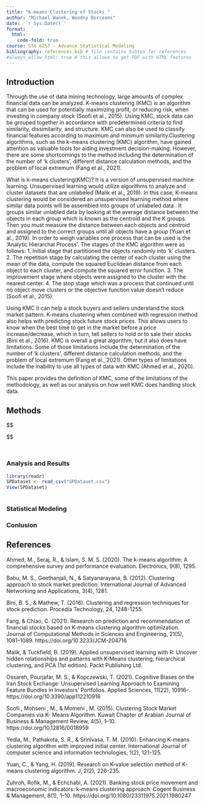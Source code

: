 ```yaml
---
title: "K-means Clustering of Stocks "
author: "Michael Wanek, Woodny Dorceans"
date: '`r Sys.Date()`'
format:
  html:
    code-fold: true
course: STA 6257 - Advance Statistical Modeling
bibliography: references.bib # file contains bibtex for references
#always_allow_html: true # this allows to get PDF with HTML features
---
```


## Introduction
Through the use of data mining technology, large amounts of complex financial data can be analyzed. K-means clustering (KMC) is an algorithm that can be used for potentially maximizing profit, or reducing risk, when investing in company stock (Soofi et al., 2015). Using KMC, stock data can be grouped together in accordance with predetermined criteria to find similarity, dissimilarity, and structure. KMC can also be used to classify financial features according to maximum and minimum similarity.Clustering algorithms, such as the k-means clustering (KMC) algorithm, have gained attention as valuable tools for aiding investment decision-making. However, there are some shortcomings to the method including the determination of the number of ‘k clusters’, different distance calculation methods, and the problem of local extremum (Fang et al., 2021).

What is k-means clustering(KMC)? It is a version of unsupervised machine learning. Unsupervised learning would utilize algorithms to analyze and cluster datasets that are unlabeled (Malik et al., 2019). In this case, K-means clustering would be considered an unsupervised learning method where similar data points will be assembled into groups of unlabeled data . It groups similar unlabled data by looking at the average distance between the objects in each group which is known as the centroid and the K groups. Then you must measure the distance between each objects and centroid and assigned to the correct groups until all objects have a group (Yuan et al., 2019). In order to weigh variables one process that can be used is the ‘Analytic Hierarchal Process’. The stages of the KMC algorithm were as follows:
1.	Initial stage that partitioned the objects randomly into ‘k’ clusters.
2.	The repetition stage by calculating the center of each cluster using the mean of the data, compute the squared Euclidean distance from each object to each cluster, and compute the squared error function.
3.	The improvement stage where objects were assigned to the cluster with the nearest center.
4.	The stop stage which was a process that continued until no object move clusters or the objective function value doesn’t reduce (Soofi et al., 2015).

Using KMC it can help a stock buyers and sellers understand the stock market pattern. K-means clustering when combined with regression method also helps with predicting stock future stock prices. This allows users to know when the best time to get in the market before a price increase/decrease, which in turn, tell sellers to hold or to sale their stocks (Bini et al., 2016). KMC is overall a great algorithm, but it also does have limitations. Some of those limitations include the determination of the number of ‘k clusters’, different distance calculation methods, and the problem of local extremum (Fang et al., 2021). Other types of limitations include the inability to use all types of data with KMC (Ahmed et al., 2020).


This paper provides the definition of KMC, some of the limitations of the methodology, as well as our analysis on how well KMC does handling stock data. 


## Methods


$$

$$


```r

```


```r

  
```

### Analysis and Results
```r
library(readr)
SPDataset <- read_csv("SPDataset.csv")
View(SPDataset)
  
```

### Statistical Modeling

### Conlusion

## References
Ahmed, M., Seraj, R., & Islam, S. M. S. (2020). The k-means algorithm: A comprehensive survey and performance evaluation. Electronics, 9(8), 1295.

Babu, M. S., Geethanjali, N., & Satyanarayana, B. (2012). Clustering approach to stock market prediction. International Journal of Advanced Networking and Applications, 3(4), 1281.

Bini, B. S., & Mathew, T. (2016). Clustering and regression techniques for stock prediction. Procedia Technology, 24, 1248-1255.

Fang, &amp; Chiao, C. (2021). Research on prediction and recommendation of financial stocks based
on K-means clustering algorithm optimization. Journal of Computational Methods in Sciences
and Engineering, 21(5), 1081–1089. https://doi.org/10.3233/JCM-204716

Malik, &amp; Tuckfield, B. (2019). Applied unsupervised learning with R: Uncover hidden
relationships and patterns with K-Means clustering, hierarchical clustering, and PCA (1st
edition). Packt Publishing Ltd.

Ossareh, Pourjafar, M. S., &amp; Kopczewski, T. (2021). Cognitive Biases on the Iran Stock
Exchange: Unsupervised Learning Approach to Examining Feature Bundles in Investors’
Portfolios. Applied Sciences, 11(22), 10916–. https://doi.org/10.3390/app112210916

Soofi , Mohseni , M., &amp; Momeni , M. (2015). Clustering Stock Market Companies via K- Means
Algorithm. Kuwait Chapter of Arabian Journal of Business &amp; Management Review, 4(5), 1–10.
https://doi.org/10.12816/0018959

Yedla, M., Pathakota, S. R., & Srinivasa, T. M. (2010). Enhancing K-means clustering algorithm with improved initial center. International Journal of computer science and information technologies, 1(2), 121-125.

Yuan, C., & Yang, H. (2019). Research on K-value selection method of K-means clustering algorithm. J, 2(2), 226-235.

Zuhroh, Rofik, M., &amp; Echchabi, A. (2021). Banking stock price movement and
macroeconomic indicators: k-means clustering approach. Cogent Business &amp; Management,
8(1), 1–10. https://doi.org/10.1080/23311975.2021.1980247



